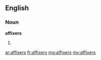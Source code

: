 ==English==

===Noun===
'''affixers'''
# {{plural of|affixer}}

[[ar:affixers]]
[[fr:affixers]]
[[mg:affixers]]
[[my:affixers]]
